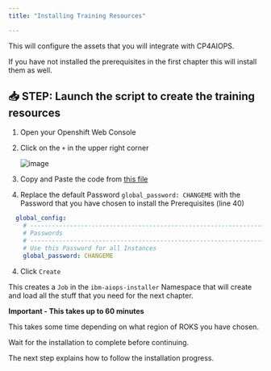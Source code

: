 ```yaml
---
title: "Installing Training Resources"

---
```


This will configure the assets that you will integrate with CP4AIOPS.

<InlineNotification kind="info">

If you have not installed the prerequisites in the first chapter this will install them as well.

</InlineNotification>

## 📥 STEP: Launch the script to create the training resources

1. Open your Openshift Web Console
1. Click on the `+` in the upper right corner

	![image](./../images/prereqs/01_prereqs.png)

1. Copy and Paste the code from [this file](https://github.com/niklaushirt/ibm-aiops-deployer/blob/main/doc/training/prerequisites-step2.yaml) 

3. Replace the default Password `global_password: CHANGEME` with the Password that you have chosen to install the Prerequisites (line 40)

  ```yaml
    global_config:
      # ---------------------------------------------------------------------------------------------------
      # Passwords
      # ---------------------------------------------------------------------------------------------------
      # Use this Password for all Instances
      global_password: CHANGEME
  ```

4. Click `Create`


<InlineNotification kind="info">

This creates a `Job` in the `ibm-aiops-installer` Namespace that will create and load all the stuff that you need for the next chapter. 

</InlineNotification>



<InlineNotification kind="error">

**Important - This takes up to 60 minutes**

This takes some time depending on what region of ROKS you have chosen.

Wait for the installation to complete before continuing. 

The next step explains how to follow the installation progress.

</InlineNotification>